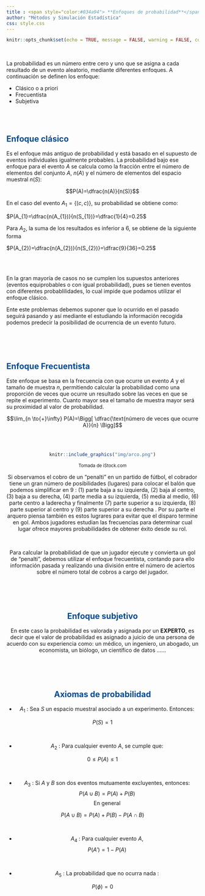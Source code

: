 ```yaml
---
title : <span style="color:#034a94"> **Enfoques de probabilidad**</span>
author: "Métodos y Simulación Estadística"
css: style.css
---
```


```r
knitr::opts_chunk$set(echo = TRUE, message = FALSE, warning = FALSE, comment = NA)
```

<br/>

La probabilidad es un número entre cero y uno que se asigna a cada resultado de un evento aleatorio, mediante diferentes enfoques.  A continuación se definen los enfoque:

* Clásico o a priori
* Frecuentista
* Subjetiva

<br/><br/>

<div class="content-box-blue">

## <span style="color:#034a94">**Enfoque clásico**</span>  

Es el enfoque más antiguo de probabilidad y está basado en el supuesto de eventos individuales igualmente probables. La probabilidad bajo ese enfoque para el evento $A$ se calcula como la fracción entre el número de elementos del conjunto $A$, $n(A)$ y el número de elementos del espacio muestral $n(S)$: 

$$P(A)=\dfrac{n(A)}{n(S)}$$

</div>

En el caso del evento $A_{1}=\{(c,c)\}$, su probabilidad se obtiene como: 

$P(A_{1}=\dfrac{n(A_{1})}{n(S_{1})}=\dfrac{1}{4}=0.25$ 

Para $A_{2}$, la suma de los resultados es inferior a 6, se obtiene de la siguiente forma

$P(A_{2})=\dfrac{n(A_{2})}{n(S_{2})}=\dfrac{9}{36}=0.25$

<br/><br/> 


En la gran mayoría de casos no se cumplen los supuestos anteriores (eventos equiprobables o con igual probabilidad), pues se tienen eventos con diferentes probablilidades, lo cual impide que podamos utilizar el enfoque clásico. 

Ente este problemas debemos suponer que lo ocurrido en el pasado seguirá pasando y así mediante el  estudiando la información recogida podemos predecir la posibilidad de ocurrencia de un evento futuro.

<br/><br/><br/>

<div class="content-box-blue">

## <span style="color:#034a94">**Enfoque Frecuentista**</span>

Este enfoque se basa en la frecuencia con que ocurre un evento $A$ y el tamaño de muestra $n$, permitiendo calcular la probabilidad como una proporción de veces que ocurre un resultado sobre las veces en que se repite el experimento.  Cuanto mayor sea el tamaño de muestra mayor será su proximidad al valor de  probabilidad.


$$\lim_{n \to{+}\infty} P(A)=\Bigg[ \dfrac{\text{número de veces que ocurre A}}{n} \Bigg]$$

</div>

<br/><br/>

<center>
```r
knitr::include_graphics("img/arco.png")
```
<sub>
Tomada de iStock.com
</sub>
</cente>

Si observamos el cobro de un "penalti" en un partido de fútbol, el cobrador tiene un gran número de posibilidades (lugares) para colocar el balón que podemos simplificar en 9 : (1) parte baja a su izquierda, (2) baja al centro, (3) baja a su derecha, (4) parte media a su izquierda, (5) media al medio, (6)  parte centro a laderecha  y finalmente (7) parte superior a su izquierda, (8) parte superior al centro y (9) parte superior a su derecha . Por su parte el arquero piensa también es estos lugrares para evitar que el disparo termine en gol. Ambos jugadores estudian las frecuencias para determinar cual lugar ofrece mayores probabilidades de obtener éxito desde su rol.

<br/>

Para calcular la probabilidad de que un jugador ejecute y convierta un gol de "penalti", debemos utilizar el enfoque frecuentista, contando para ello información pasada y realizando una división entre el número de aciertos sobre el número total de cobros a cargo del jugador.


<br/><br/><br/>

<div class="content-box-blue">

## <span style="color:#034a94">**Enfoque subjetivo**</span> 

En este caso la probabilidad es valorada y asignada por un **EXPERTO**, es decir que el valor de probabilidad es asignado a juicio de una persona de acuerdo con su experiencia  como:  un médico, un ingeniero, un abogado, un economista, un biólogo, un científico de datos ......

</div>

<br/><br/><br/>

## <span style="color:#034a94">**Axiomas de  probabilidad**</span>

<div class="content-box-blue">

+ $A_{1}$ : Sea $S$ un espacio muestral  asociado a un experimento. Entonces:

$$P(S)=1$$ 

<br/>

+ $A_{2}$ : Para cualquier evento $A$, se cumple que:

$$0 \leq P(A) \leq 1$$ 

<br/>

+ $A_{3}$ : Si $A$ y $B$ son dos eventos mutuamente excluyentes, entonces: 
$$P(A \cup B) = P(A) + P(B)$$ 
En general 

$$P(A \cup B) = P(A)+ P(B) - P(A \cap B)$$ 

<br/>

+ $A_{4}$ : Para cualquier evento $A$, $$P(A')=1-P(A)$$

<br/>

+ $A_{5}$ : La probabilidad que no ocurra nada : 

$$P(\phi) = 0$$   

</div>

<br/><br/><br/>

